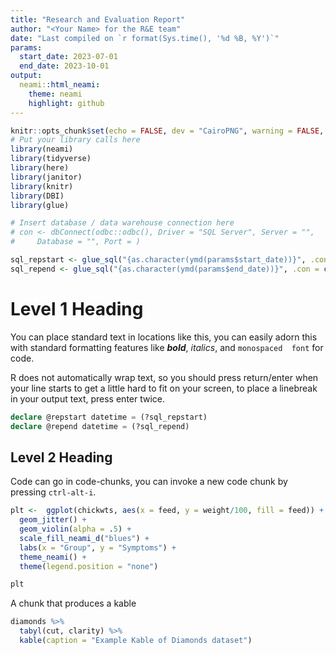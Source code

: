 ```yaml
---
title: "Research and Evaluation Report"
author: "<Your Name> for the R&E team"
date: "Last compiled on `r format(Sys.time(), '%d %B, %Y')`"
params:
  start_date: 2023-07-01
  end_date: 2023-10-01
output: 
  neami::html_neami:
    theme: neami
    highlight: github
---
```


```r
knitr::opts_chunk$set(echo = FALSE, dev = "CairoPNG", warning = FALSE, message = FALSE)
# Put your library calls here 
library(neami)
library(tidyverse)
library(here)
library(janitor)
library(knitr)
library(DBI)
library(glue)

# Insert database / data warehouse connection here
# con <- dbConnect(odbc::odbc(), Driver = "SQL Server", Server = "", 
#     Database = "", Port = )

sql_repstart <- glue_sql("{as.character(ymd(params$start_date))}", .con = con) 
sql_repend <- glue_sql("{as.character(ymd(params$end_date))}", .con = con) 
```

# Level 1 Heading

You can place standard text in locations like this, you can easily adorn this 
with standard formatting features like ***bold***, *italics*, and `monospaced 
font` for code.

R does not automatically wrap text, so you should press return/enter when your 
line starts to get a little hard to fit on your screen, to place a linebreak in 
your output text, press enter twice. 

```sql

declare @repstart datetime = (?sql_repstart)
declare @repend datetime = (?sql_repend)

```

## Level 2 Heading

Code can go in code-chunks, you can invoke a new code chunk by pressing 
`ctrl-alt-i`. 

```r
plt <-  ggplot(chickwts, aes(x = feed, y = weight/100, fill = feed)) +
  geom_jitter() +
  geom_violin(alpha = .5) +
  scale_fill_neami_d("blues") +
  labs(x = "Group", y = "Symptoms") +
  theme_neami() +
  theme(legend.position = "none")

plt
```

A chunk that produces a kable

```r
diamonds %>% 
  tabyl(cut, clarity) %>% 
  kable(caption = "Example Kable of Diamonds dataset")
```


